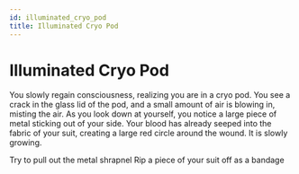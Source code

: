 ```yaml
---
id: illuminated_cryo_pod
title: Illuminated Cryo Pod
---
```


# Illuminated Cryo Pod

You slowly regain consciousness, realizing you are in a cryo pod. You see a crack in the glass lid of the pod, and a small amount of air is blowing in, misting the air. As you look down at yourself, you notice a large piece of metal sticking out of your side. Your blood has already seeped into the fabric of your suit, creating a large red circle around the wound. It is slowly growing.

<Action targetDialogueId="TODO">
    Try to pull out the metal shrapnel
</Action>

<Action targetDialogueId="TODO">
    Rip a piece of your suit off as a bandage
</Action>

